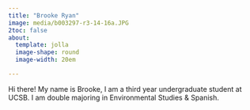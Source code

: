 ```yaml
---
title: "Brooke Ryan"
image: media/b003297-r3-14-16a.JPG
2toc: false
about: 
  template: jolla
  image-shape: round
  image-width: 20em

---
```


Hi there! My name is Brooke, I am a third year undergraduate student at UCSB. I am double majoring in Environmental Studies & Spanish.

